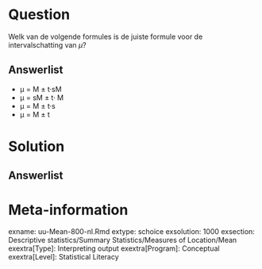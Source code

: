 Question
========
  
Welk van de volgende formules is de juiste formule voor de intervalschatting van $\mu$? 
  
Answerlist
----------
* µ = M $\pm$ t·sM
* µ = sM $\pm$ t· M
* µ = M $\pm$ t·s
* µ = M $\pm$ t


Solution
========
  


Answerlist
----------



Meta-information
================
exname: uu-Mean-800-nl.Rmd
extype: schoice
exsolution: 1000
exsection: Descriptive statistics/Summary Statistics/Measures of Location/Mean
exextra[Type]: Interpreting output
exextra[Program]: Conceptual
exextra[Level]: Statistical Literacy
